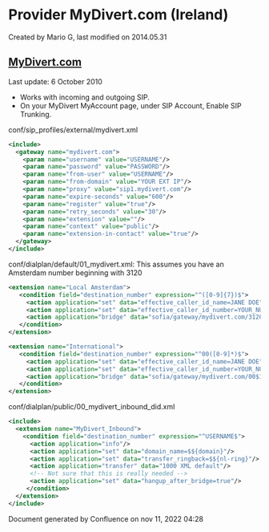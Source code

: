 
# Provider MyDivert.com (Ireland) 

 Created by  Mario G, last modified on 2014.05.31

## [MyDivert.com](http://www.mydivert.com/)

Last update: 6 October 2010

* Works with incoming and outgoing SIP.
* On your MyDivert MyAccount page, under SIP Account, Enable SIP Trunking.

conf/sip\_profiles/external/mydivert.xml

```xml
<include>
  <gateway name="mydivert.com">
    <param name="username" value="USERNAME"/>
    <param name="password" value="PASSWORD"/>
    <param name="from-user" value="USERNAME"/>
    <param name="from-domain" value="YOUR EXT IP"/>
    <param name="proxy" value="sip1.mydivert.com"/>
    <param name="expire-seconds" value="600"/>
    <param name="register" value="true"/>
    <param name="retry_seconds" value="30"/>
    <param name="extension" value=""/>
    <param name="context" value="public"/>
    <param name="extension-in-contact" value="true"/>
  </gateway>
</include>
```

  
conf/dialplan/default/01\_mydivert.xml: This assumes you have an Amsterdam number beginning with 3120

```xml
<extension name="Local Amsterdam">
   <condition field="destination_number" expression="^([0-9]{7})$">
     <action application="set" data="effective_caller_id_name=JANE DOE"/>
     <action application="set" data="effective_caller_id_number=YOUR_NUMBER"/>
     <action application="bridge" data="sofia/gateway/mydivert.com/3120$1"/>
   </condition>
</extension>

<extension name="International">
   <condition field="destination_number" expression="^00([0-9]*)$">
     <action application="set" data="effective_caller_id_name=JANE DOE"/>
     <action application="set" data="effective_caller_id_number=YOUR_NUMBER"/>
     <action application="bridge" data="sofia/gateway/mydivert.com/00$1"/>
   </condition>
</extension> 
```

conf/dialplan/public/00\_mydivert\_inbound\_did.xml

```xml
<include>
  <extension name="MyDivert_Inbound">
    <condition field="destination_number" expression="^USERNAME$">
      <action application="info"/>
      <action application="set" data="domain_name=$${domain}"/>
      <action application="set" data="transfer_ringback=$${nl-ring}"/>
      <action application="transfer" data="1000 XML default"/>
      <!-- Not sure that this is really needed -->
      <action application="set" data="hangup_after_bridge=true"/>
     </condition>
  </extension>
</include> 
```

  
Document generated by Confluence on nov 11, 2022 04:28
